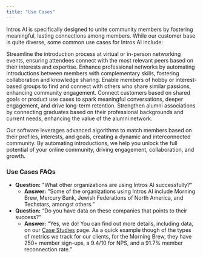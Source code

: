 ```yaml
---
title: "Use Cases"
---
```


Intros AI is specifically designed to unite community members by fostering meaningful, lasting connections among members. While our customer base is quite diverse, some common use cases for Intros AI include:

<Steps>
  <Step title="Networking Events">
    Streamline the introduction process at virtual or in-person networking events, ensuring attendees connect with the most relevant peers based on their interests and expertise.
  </Step>
  <Step title="Professional Communities">
    Enhance professional networks by automating introductions between members with complementary skills, fostering collaboration and   knowledge sharing.
  </Step>
  <Step title="Interest-Based Groups">
    Enable members of hobby or interest-based groups to find and connect with others who share similar passions, enhancing community        engagement.
  </Step>
  <Step title="Customer Circles">
    Connect customers based on shared goals or product use cases to spark meaningful conversations, deeper engagement, and drive long-term retention.
  </Step>
  <Step title="Alumni Networks">
    Strengthen alumni associations by connecting graduates based on their professional backgrounds and current needs, enhancing the value of     the alumni network.
  </Step>
</Steps>

Our software leverages advanced algorithms to match members based on their profiles, interests, and goals, creating a dynamic and interconnected community. By automating introductions, we help you unlock the full potential of your online community, driving engagement, collaboration, and growth.

### **Use Cases FAQs**

- **Question:** "What other organizations are using Intros AI successfully?"
  - **Answer:** "Some of the organizations using Intros AI include Morning Brew, Mercury Bank, Jewish Federations of North America, and Techstars, amongst others.”
- **Question:** “Do you have data on these companies that points to their success?”
  - **Answer:** “Yes, we do\! You can find out more details, including data, on our [Case Studies](https://www.intros.ai/case-studies) page. As a quick example though of the types of metrics we track for our clients, for the Morning Brew, they have 250\+ member sign-ups, a 9.4/10 for NPS, and a 91.7% member reconnection rate.”